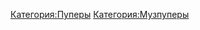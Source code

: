 {{Инфобокс для пуперов
|title2=E253MechaShadow
|другие_ники=MechaShadowVO
|image3=[[Файл:E253MechaShadow.jpg|thumb|left|200px]]
|сферы_творчества=RYTP, RYTPMV, Озвучка
|год_начала=2011
|image4=[[Файл:Андрей_Гладков.jpg|thumb|left|200px]]
|имя_фамилия=Андрей Гладков
|дата_рождения=28 июля
|место_проживания=Самара
|ссылки=[https://vk.com/e253mechashadow Страница ВК] 
[https://vk.com/e253mechashadowden Группа озвучки] 
[https://www.youtube.com/user/E253MechaShadow YouTube] 
[https://www.youtube.com/channel/UCuN81yyJVv2qAbHlCSPgtcg Канал озвучки] 
[https://www.twitch.tv/e253mechashadow Twitch] 
[https://www.patreon.com/mechashadowvo Patreon] 
[https://e253mechashadow.deviantart.com Deviantart]
}}
[[Категория:Пуперы]]
[[Категория:Музпуперы]]
